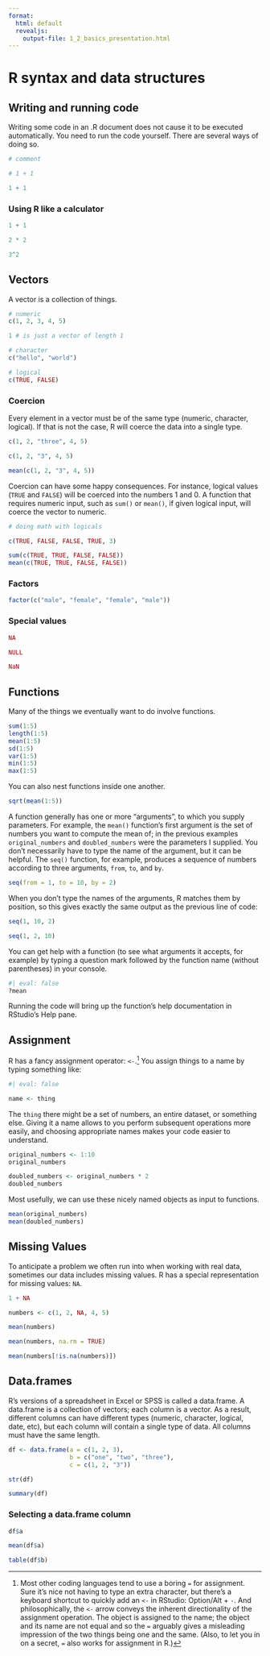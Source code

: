 ```yaml
---
format: 
  html: default
  revealjs: 
    output-file: 1_2_basics_presentation.html
---
```


# R syntax and data structures

## Writing and running code

Writing some code in an .R document does not cause it to be executed automatically. You need to run the code yourself. There are several ways of doing so.

```r

# comment

# 1 + 1

1 + 1

```

### Using R like a calculator

```r
1 + 1

2 * 2

3^2
```

## Vectors

A vector is a collection of things.

```r

# numeric
c(1, 2, 3, 4, 5)

1 # is just a vector of length 1

# character
c("hello", "world")

# logical
c(TRUE, FALSE)


```

### Coercion

Every element in a vector must be of the same type (numeric, character, logical). If that is not the case, R will coerce the data into a single type.

```r
c(1, 2, "three", 4, 5)

c(1, 2, "3", 4, 5)

mean(c(1, 2, "3", 4, 5))


```

Coercion can have some happy consequences. For instance, logical values (`TRUE` and `FALSE`) will be coerced into the numbers 1 and 0. A function that requires numeric input, such as `sum()` or `mean()`, if given logical input, will coerce the vector to numeric.

```r
# doing math with logicals

c(TRUE, FALSE, FALSE, TRUE, 3)

sum(c(TRUE, TRUE, FALSE, FALSE))
mean(c(TRUE, TRUE, FALSE, FALSE))
```

### Factors

```r

factor(c("male", "female", "female", "male"))
```

### Special values

```r
NA

NULL

NaN
```

## Functions

Many of the things we eventually want to do involve functions.

```r
sum(1:5)
length(1:5)
mean(1:5)
sd(1:5)
var(1:5)
min(1:5)
max(1:5)
```

You can also nest functions inside one another.

```r
sqrt(mean(1:5))
```

A function generally has one or more "arguments", to which you supply parameters. For example, the `mean()` function's first argument is the set of numbers you want to compute the mean of; in the previous examples `original_numbers` and `doubled_numbers` were the parameters I supplied. You don't necessarily have to type the name of the argument, but it can be helpful. The `seq()` function, for example, produces a sequence of numbers according to three arguments, `from`, `to`, and `by`.

```r
seq(from = 1, to = 10, by = 2)
```

When you don't type the names of the arguments, R matches them by position, so this gives exactly the same output as the previous line of code:

```r
seq(1, 10, 2)

seq(1, 2, 10)
```

You can get help with a function (to see what arguments it accepts, for example) by typing a question mark followed by the function name (without parentheses) in your console.

```r
#| eval: false
?mean
```

Running the code will bring up the function's help documentation in RStudio's Help pane.

## Assignment

R has a fancy assignment operator: `<-`.[^1_2_basics-1] You assign things to a name by typing something like:

[^1_2_basics-1]: Most other coding languages tend to use a boring `=` for assignment. Sure it's nice not having to type an extra character, but there's a keyboard shortcut to quickly add an `<-` in RStudio: Option/Alt + `-`. And philosophically, the `<-` arrow conveys the inherent directionality of the assignment operation. The object is assigned to the name; the object and its name are not equal and so the `=` arguably gives a misleading impression of the two things being one and the same. (Also, to let you in on a secret, `=` also works for assignment in R.)

```r
#| eval: false

name <- thing
```

The `thing` there might be a set of numbers, an entire dataset, or something else. Giving it a name allows to you perform subsequent operations more easily, and choosing appropriate names makes your code easier to understand.

```r
original_numbers <- 1:10
original_numbers

doubled_numbers <- original_numbers * 2
doubled_numbers
```

Most usefully, we can use these nicely named objects as input to functions.

```r
mean(original_numbers)
mean(doubled_numbers)
```

## **Missing Values**

To anticipate a problem we often run into when working with real data, sometimes our data includes missing values. R has a special representation for missing values: `NA`.

```r

1 + NA

numbers <- c(1, 2, NA, 4, 5)

mean(numbers)

mean(numbers, na.rm = TRUE)

mean(numbers[!is.na(numbers)])

```

## Data.frames

R's versions of a spreadsheet in Excel or SPSS is called a data.frame. A data.frame is a collection of vectors; each column is a vector. As a result, different columns can have different types (numeric, character, logical, date, etc), but each column will contain a single type of data. All columns must have the same length.

```r
df <- data.frame(a = c(1, 2, 3),
                 b = c("one", "two", "three"),
                 c = c(1, 2, "3"))

str(df)

summary(df)
```

### Selecting a data.frame column

```r
df$a

mean(df$a)

table(df$b)
```
